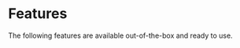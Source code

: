 
# Features

The following features are available out-of-the-box and ready to use.

<Cards>
    <Card title="Next.js 14" href="/docs/features/nextjs" />
    <Card title="Prisma ORM" href="/docs/features/database/prisma" />
    <Card
        title="Supabase & PostgreSQL"
        href="/docs/features/database/supabase"
    />
    <Card title="Authentication" href="/docs/features/authentication" />
    <Card title="UI & Themes" href="/docs/features/ui-themes" />
    <Card title="Lemon Squeezy" href="/docs/features/lemon-squeezy" />
    <Card title="i18n" href="/docs/features/i18n" />
    <Card title="Cookies" href="/docs/features/cookies" />
    <Card title="Emails" href="/docs/features/emails" />
    <Card title="Error Handling" href="/docs/features/errors" />
    <Card title="Google Analytics" href="/docs/features/google-analytics" />
    <Card
        title="MDX Documentation"
        href="/docs/features/mdx-documentation"
    />
</Cards>
